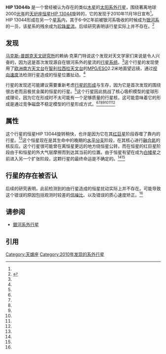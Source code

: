 {{Planetbox begin
| name = HIP 13044 b
}}
{{Planetbox image
| image = HIP 13044 b.jpg
| caption = 艺术家对HIP 13044 b的幻想图片
}}
{{Planetbox star
| star = [[HIP_13044|HIP 13044]]
| constell = [[天炉座|天炉座]]
| RA = {{RA|02|47|37.4423}}<ref name="SIMBAD data on HIP 13044 "/>
| DEC = {{DEC|-36|06|27.051}}<ref name="SIMBAD data on HIP 13044" />
| app_mag = 9.94<ref name="HIP 13044 at Exoplanet.eu" />
| dist_ly = 2286 ± 65
| dist_pc = 701 ± 20<ref name="HIP 13044 at Exoplanet.eu" />
| class = F2<ref name="SIMBAD data on HIP 13044" />
| mass = 0.8 ± 0.1<ref name="HIP 13044 at Exoplanet.eu" />
| radius = 6.7 ± 0.3<ref name="HIP 13044 at Exoplanet.eu" />
| temperature = 6025 ± 63<ref name="HIP 13044 at Exoplanet.eu" />
| metallicity = -2.09 ± 0.26<ref name="HIP 13044 at Exoplanet.eu" />
| age = >9<ref name="HIP 13044 at Exoplanet.eu" />
}}
{{Planetbox orbit
| semimajor = 0.116 ± 0.001<ref name="HIP 13044 at Exoplanet.eu" />
| eccentricity = 0.25 ± 0.05<ref name="HIP 13044 at Exoplanet.eu" />
| period = 16.2 ± 0.3<ref name="HIP 13044 at Exoplanet.eu" />
| arg_peri = 219.8 ± 1.8<ref name="HIP 13044 at Exoplanet.eu" />
}}
{{Planetbox character
| minimum_mass = 1.25 ± 0.05<ref name="HIP 13044 at Exoplanet.eu" />
}}
{{Planetbox discovery
| discoverers = Johny Setiawan ''等''<ref name="Setiawan et al. 2010" />
| discovery_date = 2010年11月
| discovery_method = [[视向速度|视向速度]]
| discovery_status=Published
}}
{{Planetbox reference
| star=HIP+13044
| planet=b
}}
{{Planetbox end}}

'''HIP 13044b''' 是一个曾经被认为存在的类似[[木星|木星]]的[[太阳系外行星|太阳系外行星]]，围绕著离地球2000[[光年|光年]]的[[天炉座|天炉座]][[恒星|恒星]][[HIP_13044|HIP 13044]]旋转的，它的发现于2010年11月18日宣布<ref name="Than2010-11-18" />。HIP 13044形成在另一个[[星系|星系]]内，其于6–9亿年前被银河系吸收的时候成为[[银河系|银河系]]的一员，该星系的残余成为[[星流|珍珠星流]]。后续研究表明该行星实际上并不存在。<ref name="JonesJenkins2014">{{Cite journal|last=Jones|first=M. I.
|last2=Jenkins|first2=J. S.
|date=2014
|title=No evidence of the planet orbiting the extremely metal-poor extragalactic star HIP 13044
|journal=Astronomy & Astrophysics
|volume=562
|doi=10.1051/0004-6361/201322132
|bibcode=2014A&A...562A.129J
|arxiv=1401.0517
}}</ref>

==发现==

[[马克斯-普朗克天文研究所|马克斯-普朗克天文研究所]]的赖纳·克莱门特说这个发现对天文学家们来说是令人兴奋的，因为这是首次发现源自在银河系外的星流的[[行星系统|行星系统]]。<ref name="Bowdler2010-11-18" />这个行星的发现使用了[[欧洲南方天文台|欧洲南方天文台]]在[[智利|智利]][[拉西拉天文台|拉西拉天文台]]的[[MPG/ESO望远镜|MPG/ESO]]2.2米地面望远镜，通过[[视向速度|视向速度]]法检测行星造成的恒星位置扯动。<ref name="Bowdler2010-11-18" />

行星的发现还可能建议需要重新考虑[[行星的形成|行星的形成]]与生存，因为它是首次发现的围绕很古老而且极贫金属的恒星的行星。<ref name="Wall2010-11-18" />这个行星因此挑战了核心吸积模型的星球形成理论，因为它在形成时不太可能有一个足够质量的行星核，这可能意味着它的形成是通过竞争磁盘不稳定模型的行星形成方式。<ref name="Than2010-11-18" /><ref name="Bowdler2010-11-18" /><ref name="Wall2010-11-18" /><ref name="Minogue2010-11-18" /><ref name="Spotts2010-11-18" /><ref name="Matson2010-11-18" /><ref name="Santini2010-11-18" />

== 属性 ==

这个行星的恒星HIP 13044旋转稍快，也许是因为它在其[[红巨星|红巨星]]阶段吞噬了靠内的行星。<ref name="Than2010-11-18" />这个恒星现在是其生命中的晚期的[[水平分支|水平分支]]阶段，在其核心进行[[3氦过程|融合氦]]的核反应。这个行星很可能曾在离恒星更远的地方绕恒星公转，而在恒星的红巨星阶段由于和恒星的外大气层摩擦而到达其当前的位置。由于恒星有望在成为[[白矮星|白矮星]]之前进入另一个扩张阶段，这颗行星的最终命运是不确定的。<ref name="Than2010-11-18" /><ref name="Bowdler2010-11-18" />


== 行星的存在被否认 ==
后续的研究表明，此前检测到的由行星造成的恒星扰动实际上并不存在。可能导致这个错误的原因包括观测时较差的[[信噪比|信噪比]]、以及错误的质心速度矫正。<ref name="JonesJenkins2014" />
==请参阅==
* [[銀河系外行星|銀河系外行星]]

== 引用 ==

{{Reflist
| refs =

<ref name="SIMBAD data on HIP 13044">{{cite web
| title = SIMBAD query result
| url = http://simbad.u-strasbg.fr/simbad/sim-id?protocol=html&Ident=HIP+13044
| accessdate = 2010-11-19
| archive-date = 2013-12-20
| archive-url = https://web.archive.org/web/20131220195026/http://simbad.u-strasbg.fr/simbad/sim-id?protocol=html&Ident=HIP+13044
| dead-url = no
}}</ref>

<ref name="HIP 13044 at Exoplanet.eu">{{cite web
| title = Notes for star HIP 13044
| url = http://exoplanet.eu/star.php?st=HIP+13044
| accessdate = 2010-11-19
| archive-date = 2012-01-20
| archive-url = https://web.archive.org/web/20120120215909/http://exoplanet.eu/star.php?st=HIP+13044
| dead-url = no
}}</ref>

<ref name="Setiawan et al. 2010">{{cite web
| title = A Giant Planet Around a Metal-Poor Star of Extragalactic Origin
| url = http://www.sciencemag.org/content/early/2010/11/17/science.1193342
| accessdate = 2010-11-19
| archive-date = 2010-12-16
| archive-url = https://web.archive.org/web/20101216103439/http://www.sciencemag.org/content/early/2010/11/17/science.1193342
| dead-url = no
}}</ref>

<ref name="Minogue2010-11-18">{{cite journal
| title = Alien Planet May Have Come From Another Galaxy
| last = Minogue
| first = Kristen
| date = 2010-11-18
| work = ScienceNOW
| issn = 1947-8062
| publisher = American Association for the Advancement of Science
| url = http://news.sciencemag.org/sciencenow/2010/11/alien-planet-may-have-come-from-.html
| accessdate = 2010-11-19
| deadurl = yes
| archiveurl = https://web.archive.org/web/20101119053533/http://news.sciencemag.org/sciencenow/2010/11/alien-planet-may-have-come-from-.html
| archivedate = 2010-11-19
| journal = 
}}</ref>

<ref name="Than2010-11-18">{{cite web
| last = Than
| first = Ker
| title = New Planet Discovered: First Spotted Outside Our Galaxy
| work = NationalGeographic.com
| publisher = National Geographic Society
| date = 2010-11-18
| url = http://news.nationalgeographic.com/news/2010/11/101118-science-space-new-planet-discovered-outside-galaxy/
| accessdate = 2010-11-19
| archive-date = 2010-11-20
| archive-url = https://web.archive.org/web/20101120181508/http://news.nationalgeographic.com/news/2010/11/101118-science-space-new-planet-discovered-outside-galaxy/
| dead-url = no
}}</ref>

<ref name="Wall2010-11-18">{{cite web
| last = Wall
| first = Mike
| title = First Alien Planet From Another Galaxy Discovered
| date = 2010-11-18
| work = Space.com
| publisher = TechMediaNetwork
| url = http://www.space.com/scienceastronomy/alien-planet-from-another-galaxy-discovered-101118.html
| accessdate = 2010-11-19
| archive-date = 2010-11-20
| archive-url = https://web.archive.org/web/20101120014804/http://www.space.com/scienceastronomy/alien-planet-from-another-galaxy-discovered-101118.html
| dead-url = no
}}</ref>

<ref name="Bowdler2010-11-18">{{cite web
| last = Bowdler
| first = Neil
| title = 'Alien' planet detected circling dying star
| date = 2010-11-18
| work = BBC.co.uk
| publisher = BBC News
| url = http://www.bbc.co.uk/news/science-environment-11775803
| accessdate = 2010-11-19
| archive-date = 2010-11-19
| archive-url = https://web.archive.org/web/20101119051436/http://www.bbc.co.uk/news/science-environment-11775803
| dead-url = no
}}</ref>

<ref name="Spotts2010-11-18">{{cite web
| title = Found: a planet not from the Milky Way, circling a star in its death throes
| last = Spotts
| first = Pete
| date = 2010-11-18
| work = CSMonitor.com
| publisher = Christian Science Monitor
| url = http://www.csmonitor.com/Science/2010/1118/Found-a-planet-not-from-the-Milky-Way-circling-a-star-in-its-death-throes
| accessdate = 2010-11-19
| archive-date = 2010-11-20
| archive-url = https://web.archive.org/web/20101120044153/http://www.csmonitor.com/Science/2010/1118/Found-a-planet-not-from-the-Milky-Way-circling-a-star-in-its-death-throes
| dead-url = no
}}</ref>

<ref name="Matson2010-11-18">{{cite web
| last = Matson
| first = John
| title = Extragalactic Expat: Newfound Exoplanet Likely Came from Another Galaxy
| date = 2010-11-18
| work = ScientificAmerican.com
| publisher = Scientific American
| url = http://www.scientificamerican.com/article.cfm?id=extragalactic-planet
| accessdate = 2010-11-19
| archive-date = 2011-10-12
| archive-url = https://web.archive.org/web/20111012132925/http://www.scientificamerican.com/article.cfm?id=extragalactic-planet
| dead-url = no
}}</ref>

<ref name="Santini2010-11-18">{{cite web
| first = Jean-Louis
| last = Santini
| title = First glimpse of a planet from another galaxy
| date = 2010-11-18
| work = google.com
| agency = AFP
| publisher = Agence France-Presse
| url = http://www.google.com/hostednews/afp/article/ALeqM5iT02fds1gYLVCNHiWH8dE5Z3Nu5Q?docId=CNG.fff55efe3a0cf7cd78880d52a9d4b7c3.301
| accessdate = 2010-11-19
| archive-date = 2012-12-06
| archive-url = https://archive.is/20121206043748/http://www.google.com/hostednews/afp/article/ALeqM5iT02fds1gYLVCNHiWH8dE5Z3Nu5Q?docId=CNG.fff55efe3a0cf7cd78880d52a9d4b7c3.301
| dead-url = no
}}</ref>

}}

{{HIP 13044}}
[[Category:天爐座|Category:天爐座]]
[[Category:2010年发现的系外行星|Category:2010年发现的系外行星]]

<!--  WikiBhasha   v=2  time=2010-11-22:1:33:47:936-->